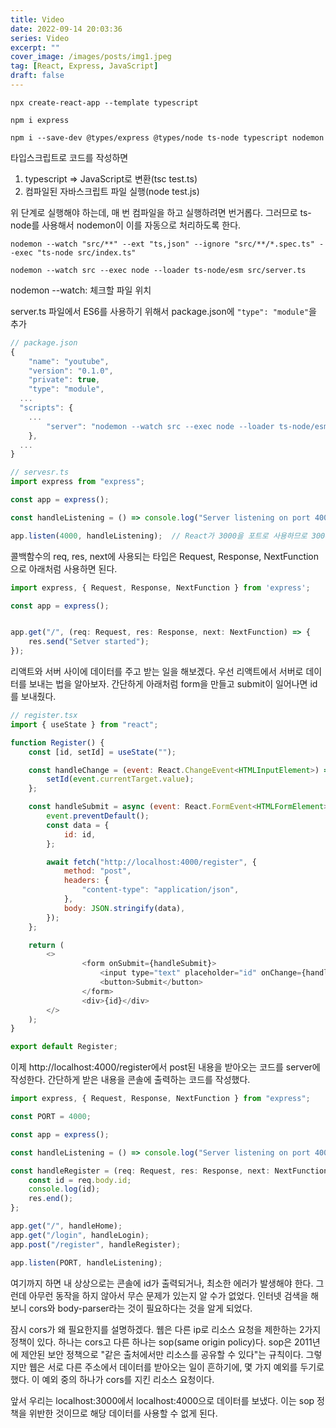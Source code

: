 ```yaml
---
title: Video
date: 2022-09-14 20:03:36
series: Video
excerpt: ""
cover_image: /images/posts/img1.jpeg
tag: [React, Express, JavaScript]
draft: false
---
```


`npx create-react-app --template typescript`

`npm i express`

`npm i --save-dev @types/express @types/node ts-node typescript nodemon`

타입스크립트로 코드를 작성하면

1. typescript => JavaScript로 변환(tsc test.ts)
2. 컴파일된 자바스크립트 파일 실행(node test.js)

위 단계로 실행해야 하는데, 매 번 컴파일을 하고 실행하려면 번거롭다.
그러므로 ts-node를 사용해서 nodemon이 이를 자동으로 처리하도록 한다.

`nodemon --watch "src/**" --ext "ts,json" --ignore "src/**/*.spec.ts" --exec "ts-node src/index.ts"`

`nodemon --watch src --exec node --loader ts-node/esm src/server.ts`

nodemon --watch: 체크할 파일 위치

server.ts 파일에서 ES6를 사용하기 위해서 package.json에 `"type": "module"`을 추가

```JavaScript
// package.json
{
	"name": "youtube",
	"version": "0.1.0",
	"private": true,
	"type": "module",
  ...
  "scripts": {
    ...
		"server": "nodemon --watch src --exec node --loader ts-node/esm src/server.ts"
	},
  ...
}
```

```JavaScript
// servesr.ts
import express from "express";

const app = express();

const handleListening = () => console.log("Server listening on port 4000");

app.listen(4000, handleListening);  // React가 3000을 포트로 사용하므로 3000을 제외한 다른 포트 사용

```

콜백함수의 req, res, next에 사용되는 타입은 Request, Response, NextFunction으로 아래처럼 사용하면 된다.

```JavaScript
import express, { Request, Response, NextFunction } from 'express';

const app = express();


app.get("/", (req: Request, res: Response, next: NextFunction) => {
    res.send("Setver started");
});
```

리액트와 서버 사이에 데이터를 주고 받는 일을 해보겠다.
우선 리액트에서 서버로 데이터를 보내는 법을 알아보자.
간단하게 아래처럼 form을 만들고 submit이 일어나면 id를 보내줬다.

```JavaScript
// register.tsx
import { useState } from "react";

function Register() {
	const [id, setId] = useState("");

	const handleChange = (event: React.ChangeEvent<HTMLInputElement>) => {
		setId(event.currentTarget.value);
	};

	const handleSubmit = async (event: React.FormEvent<HTMLFormElement>) => {
		event.preventDefault();
		const data = {
			id: id,
		};

		await fetch("http://localhost:4000/register", {
			method: "post",
			headers: {
				"content-type": "application/json",
			},
			body: JSON.stringify(data),
		});
	};

	return (
		<>
				<form onSubmit={handleSubmit}>
					<input type="text" placeholder="id" onChange={handleChange} />
					<button>Submit</button>
				</form>
				<div>{id}</div>
		</>
	);
}

export default Register;
```

이제 http://localhost:4000/register에서 post된 내용을 받아오는 코드를 server에 작성한다.
간단하게 받은 내용을 콘솔에 출력하는 코드를 작성했다.

```JavaScript
import express, { Request, Response, NextFunction } from "express";

const PORT = 4000;

const app = express();

const handleListening = () => console.log("Server listening on port 4000");

const handleRegister = (req: Request, res: Response, next: NextFunction) => {
	const id = req.body.id;
	console.log(id);
	res.end();
};

app.get("/", handleHome);
app.get("/login", handleLogin);
app.post("/register", handleRegister);

app.listen(PORT, handleListening);
```

여기까지 하면 내 상상으로는 콘솔에 id가 출력되거나, 최소한 에러가 발생해야 한다.
그런데 아무런 동작을 하지 않아서 무슨 문제가 있는지 알 수가 없었다.
인터넷 검색을 해보니 cors와 body-parser라는 것이 필요하다는 것을 알게 되었다.

잠시 cors가 왜 필요한지를 설명하겠다.
웹은 다른 ip로 리소스 요청을 제한하는 2가지 정책이 있다.
하나는 cors고 다른 하나는 sop(same origin policy)다.
sop은 2011년에 제안된 보안 정책으로 "같은 출처에서만 리소스를 공유할 수 있다"는 규칙이다.
그렇지만 웹은 서로 다른 주소에서 데이터를 받아오는 일이 흔하기에, 몇 가지 예외를 두기로 했다.
이 예외 중의 하나가 cors를 지킨 리소스 요청이다.

앞서 우리는 localhost:3000에서 localhost:4000으로 데이터를 보냈다.
이는 sop 정책을 위반한 것이므로 해당 데이터를 사용할 수 없게 된다.

